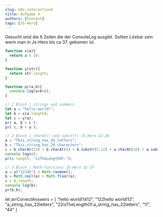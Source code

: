 ```yaml
---
slug: mdx-interactive4
title: Aufgabe 4
authors: [Vincent]
tags: [JS-Hero]
---
```


Gesucht sind die 6 Zeilen die der ConsoleLog ausgibt. Sollten Lösbar sein wenn man in Js-Hero bis ca 37. gekomen ist.

```js
function x(a){
  return a % 10;
}

function y(str){
  return str.length;
}

function pr(a,b){
  console.log(a+b+c);
}

// 1 Block | strings and numbers
let a = "hello world!";
let b = x(a.length);
let c = y(a);
pr( a, b + c );
pr( c, b + a );

// 2 Block | charAt() und substr() JS-Hero 22-26
a = "This_string_has_26_letters";
b = "This_string_has_29_characters";
c = b.charAt(23) + b.charAt(4) + b.substr(5,12) + a.charAt(16) + a.substr(19,7);
console.log(c);
pr(c.length, "isTheLengthOf:");

// 3 Block | Math-functions JS-Hero 32-37
a = y("12345") + Math.random();
b = Math.ceil(a) + Math.floor(a);
c = c.length;
console.log(b);
pr(b,b);
```


let arrCorrectAnswers = [ 
    "hello world!1412",
    "122hello world!12", 
    "a_string_has_22letters", 
    "22isTheLengthOf:a_string_has_22letters", 
    "11", 
    "44"
    ]

<CodeAnswers arr={arrCorrectAnswers} withHelp={false}/>



